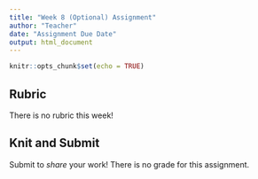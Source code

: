 ```yaml
---
title: "Week 8 (Optional) Assignment"
author: "Teacher"
date: "Assignment Due Date"
output: html_document
---
```


```r
knitr::opts_chunk$set(echo = TRUE)
```

## Rubric

There is no rubric this week!

## Knit and Submit

Submit to _share_ your work! There is no grade for this assignment.